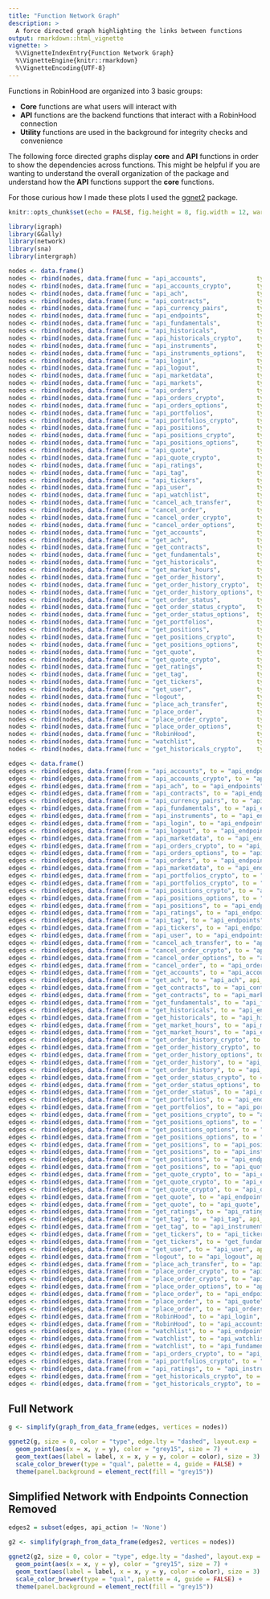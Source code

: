 ```yaml
---
title: "Function Network Graph"
description: >
  A force directed graph highlighting the links between functions
output: rmarkdown::html_vignette
vignette: >
  %\VignetteIndexEntry{Function Network Graph}
  %\VignetteEngine{knitr::rmarkdown}
  %\VignetteEncoding{UTF-8}
---
```


Functions in RobinHood are organized into 3 basic groups:

  - **Core** functions are what users will interact with
  - **API** functions are the backend functions that interact with a RobinHood connection
  - **Utility** functions are used in the background for integrity checks and convenience

The following force directed graphs display **core** and **API** functions in order to show the dependencies across functions. This might be helpful if you are wanting to understand the overall organization of the package and understand how the **API** functions support the **core** functions.

For those curious how I made these plots I used the [ggnet2](https://briatte.github.io/ggnet/) package.

```r
knitr::opts_chunk$set(echo = FALSE, fig.height = 8, fig.width = 12, warnings = FALSE, message = FALSE, comment = NA)
```


```r

library(igraph)
library(GGally)
library(network)
library(sna)
library(intergraph)

nodes <- data.frame()
nodes <- rbind(nodes, data.frame(func = "api_accounts",              type = "API",     category = ""))
nodes <- rbind(nodes, data.frame(func = "api_accounts_crypto",       type = "API",     category = ""))
nodes <- rbind(nodes, data.frame(func = "api_ach",                   type = "API",     category = ""))
nodes <- rbind(nodes, data.frame(func = "api_contracts",             type = "API",     category = ""))
nodes <- rbind(nodes, data.frame(func = "api_currency_pairs",        type = "API",     category = ""))
nodes <- rbind(nodes, data.frame(func = "api_endpoints",             type = "API",     category = ""))
nodes <- rbind(nodes, data.frame(func = "api_fundamentals",          type = "API",     category = ""))
nodes <- rbind(nodes, data.frame(func = "api_historicals",           type = "API",     category = ""))
nodes <- rbind(nodes, data.frame(func = "api_historicals_crypto",    type = "API",     category = ""))
nodes <- rbind(nodes, data.frame(func = "api_instruments",           type = "API",     category = ""))
nodes <- rbind(nodes, data.frame(func = "api_instruments_options",   type = "API",     category = ""))
nodes <- rbind(nodes, data.frame(func = "api_login",                 type = "API",     category = ""))
nodes <- rbind(nodes, data.frame(func = "api_logout",                type = "API",     category = ""))
nodes <- rbind(nodes, data.frame(func = "api_marketdata",            type = "API",     category = ""))
nodes <- rbind(nodes, data.frame(func = "api_markets",               type = "API",     category = ""))
nodes <- rbind(nodes, data.frame(func = "api_orders",                type = "API",     category = ""))
nodes <- rbind(nodes, data.frame(func = "api_orders_crypto",         type = "API",     category = ""))
nodes <- rbind(nodes, data.frame(func = "api_orders_options",        type = "API",     category = ""))
nodes <- rbind(nodes, data.frame(func = "api_portfolios",            type = "API",     category = ""))
nodes <- rbind(nodes, data.frame(func = "api_portfolios_crypto",     type = "API",     category = ""))
nodes <- rbind(nodes, data.frame(func = "api_positions",             type = "API",     category = ""))
nodes <- rbind(nodes, data.frame(func = "api_positions_crypto",      type = "API",     category = ""))
nodes <- rbind(nodes, data.frame(func = "api_positions_options",     type = "API",     category = ""))
nodes <- rbind(nodes, data.frame(func = "api_quote",                 type = "API",     category = ""))
nodes <- rbind(nodes, data.frame(func = "api_quote_crypto",          type = "API",     category = ""))
nodes <- rbind(nodes, data.frame(func = "api_ratings",               type = "API",     category = ""))
nodes <- rbind(nodes, data.frame(func = "api_tag",                   type = "API",     category = ""))
nodes <- rbind(nodes, data.frame(func = "api_tickers",               type = "API",     category = ""))
nodes <- rbind(nodes, data.frame(func = "api_user",                  type = "API",     category = ""))
nodes <- rbind(nodes, data.frame(func = "api_watchlist",             type = "API",     category = ""))
nodes <- rbind(nodes, data.frame(func = "cancel_ach_transfer",       type = "Core",    category = ""))
nodes <- rbind(nodes, data.frame(func = "cancel_order",              type = "Core",    category = ""))
nodes <- rbind(nodes, data.frame(func = "cancel_order_crypto",       type = "Core",    category = ""))
nodes <- rbind(nodes, data.frame(func = "cancel_order_options",      type = "Core",    category = ""))
nodes <- rbind(nodes, data.frame(func = "get_accounts",              type = "Core",    category = ""))
nodes <- rbind(nodes, data.frame(func = "get_ach",                   type = "Core",    category = ""))
nodes <- rbind(nodes, data.frame(func = "get_contracts",             type = "Core",    category = ""))
nodes <- rbind(nodes, data.frame(func = "get_fundamentals",          type = "Core",    category = ""))
nodes <- rbind(nodes, data.frame(func = "get_historicals",           type = "Core",    category = ""))
nodes <- rbind(nodes, data.frame(func = "get_market_hours",          type = "Core",    category = ""))
nodes <- rbind(nodes, data.frame(func = "get_order_history",         type = "Core",    category = ""))
nodes <- rbind(nodes, data.frame(func = "get_order_history_crypto",  type = "Core",    category = ""))
nodes <- rbind(nodes, data.frame(func = "get_order_history_options", type = "Core",    category = ""))
nodes <- rbind(nodes, data.frame(func = "get_order_status",          type = "Core",    category = ""))
nodes <- rbind(nodes, data.frame(func = "get_order_status_crypto",   type = "Core",    category = ""))
nodes <- rbind(nodes, data.frame(func = "get_order_status_options",  type = "Core",    category = ""))
nodes <- rbind(nodes, data.frame(func = "get_portfolios",            type = "Core",    category = ""))
nodes <- rbind(nodes, data.frame(func = "get_positions",             type = "Core",    category = ""))
nodes <- rbind(nodes, data.frame(func = "get_positions_crypto",      type = "Core",    category = ""))
nodes <- rbind(nodes, data.frame(func = "get_positions_options",     type = "Core",    category = ""))
nodes <- rbind(nodes, data.frame(func = "get_quote",                 type = "Core",    category = ""))
nodes <- rbind(nodes, data.frame(func = "get_quote_crypto",          type = "Core",    category = ""))
nodes <- rbind(nodes, data.frame(func = "get_ratings",               type = "Core",    category = ""))
nodes <- rbind(nodes, data.frame(func = "get_tag",                   type = "Core",    category = ""))
nodes <- rbind(nodes, data.frame(func = "get_tickers",               type = "Core",    category = ""))
nodes <- rbind(nodes, data.frame(func = "get_user",                  type = "Core",    category = ""))
nodes <- rbind(nodes, data.frame(func = "logout",                    type = "Core",    category = ""))
nodes <- rbind(nodes, data.frame(func = "place_ach_transfer",        type = "Core",    category = ""))
nodes <- rbind(nodes, data.frame(func = "place_order",               type = "Core",    category = ""))
nodes <- rbind(nodes, data.frame(func = "place_order_crypto",        type = "Core",    category = ""))
nodes <- rbind(nodes, data.frame(func = "place_order_options",       type = "Core",    category = ""))
nodes <- rbind(nodes, data.frame(func = "RobinHood",                 type = "Core",    category = ""))
nodes <- rbind(nodes, data.frame(func = "watchlist",                 type = "Core",    category = ""))
nodes <- rbind(nodes, data.frame(func = "get_historicals_crypto",    type = "Core",    category = ""))

edges <- data.frame()
edges <- rbind(edges, data.frame(from = "api_accounts", to = "api_endpoints", api_action = "None"))
edges <- rbind(edges, data.frame(from = "api_accounts_crypto", to = "api_endpoints", api_action = "None"))
edges <- rbind(edges, data.frame(from = "api_ach", to = "api_endpoints", api_action = "None"))
edges <- rbind(edges, data.frame(from = "api_contracts", to = "api_endpoints", api_action = "None"))
edges <- rbind(edges, data.frame(from = "api_currency_pairs", to = "api_endpoints", api_action = "None"))
edges <- rbind(edges, data.frame(from = "api_fundamentals", to = "api_endpoints", api_action = "None"))
edges <- rbind(edges, data.frame(from = "api_instruments", to = "api_endpoints", api_action = "None"))
edges <- rbind(edges, data.frame(from = "api_login", to = "api_endpoints", api_action = "None"))
edges <- rbind(edges, data.frame(from = "api_logout", to = "api_endpoints", api_action = "None"))
edges <- rbind(edges, data.frame(from = "api_marketdata", to = "api_endpoints", api_action = "None"))
edges <- rbind(edges, data.frame(from = "api_orders_crypto", to = "api_endpoints", api_action = "None"))
edges <- rbind(edges, data.frame(from = "api_orders_options", to = "api_endpoints", api_action = "None"))
edges <- rbind(edges, data.frame(from = "api_orders", to = "api_endpoints", api_action = "None"))
edges <- rbind(edges, data.frame(from = "api_marketdata", to = "api_endpoints", api_action = "None"))
edges <- rbind(edges, data.frame(from = "api_portfolios_crypto", to = "api_endpoints", api_action = "None"))
edges <- rbind(edges, data.frame(from = "api_portfolios_crypto", to = "api_accounts_crypto", api_action = "None"))
edges <- rbind(edges, data.frame(from = "api_positions_crypto", to = "api_endpoints", api_action = "None"))
edges <- rbind(edges, data.frame(from = "api_positions_options", to = "api_endpoints", api_action = "None"))
edges <- rbind(edges, data.frame(from = "api_positions", to = "api_endpoints", api_action = "None"))
edges <- rbind(edges, data.frame(from = "api_ratings", to = "api_endpoints", api_action = "None"))
edges <- rbind(edges, data.frame(from = "api_tag", to = "api_endpoints", api_action = "None"))
edges <- rbind(edges, data.frame(from = "api_tickers", to = "api_endpoints", api_action = "None"))
edges <- rbind(edges, data.frame(from = "api_user", to = "api_endpoints", api_action = "None"))
edges <- rbind(edges, data.frame(from = "cancel_ach_transfer", to = "api_ach", api_action = "PUT"))
edges <- rbind(edges, data.frame(from = "cancel_order_crypto", to = "api_orders_crypto", api_action = "PUT"))
edges <- rbind(edges, data.frame(from = "cancel_order_options", to = "api_orders_options", api_action = "PUT"))
edges <- rbind(edges, data.frame(from = "cancel_order", to = "api_orders", api_action = "PUT"))
edges <- rbind(edges, data.frame(from = "get_accounts", to = "api_accounts", api_action = "GET"))
edges <- rbind(edges, data.frame(from = "get_ach", to = "api_ach", api_action = "GET"))
edges <- rbind(edges, data.frame(from = "get_contracts", to = "api_contracts", api_action = "GET"))
edges <- rbind(edges, data.frame(from = "get_contracts", to = "api_marketdata", api_action = "GET"))
edges <- rbind(edges, data.frame(from = "get_fundamentals", to = "api_fundamentals", api_action = "GET"))
edges <- rbind(edges, data.frame(from = "get_historicals", to = "api_endpoints", api_action = "None"))
edges <- rbind(edges, data.frame(from = "get_historicals", to = "api_historicals", api_action = "GET"))
edges <- rbind(edges, data.frame(from = "get_market_hours", to = "api_markets", api_action = "GET"))
edges <- rbind(edges, data.frame(from = "get_market_hours", to = "api_endpoints", api_action = "None"))
edges <- rbind(edges, data.frame(from = "get_order_history_crypto", to = "api_orders_crypto", api_action = "GET"))
edges <- rbind(edges, data.frame(from = "get_order_history_crypto", to = "api_currency_pairs", api_action = "GET"))
edges <- rbind(edges, data.frame(from = "get_order_history_options", to = "api_orders_options", api_action = "GET"))
edges <- rbind(edges, data.frame(from = "get_order_history", to = "api_orders", api_action = "GET"))
edges <- rbind(edges, data.frame(from = "get_order_history", to = "api_instruments", api_action = "GET"))
edges <- rbind(edges, data.frame(from = "get_order_status_crypto", to = "api_orders_crypto", api_action = "GET"))
edges <- rbind(edges, data.frame(from = "get_order_status_options", to = "api_orders", api_action = "GET"))
edges <- rbind(edges, data.frame(from = "get_order_status", to = "api_orders", api_action = "GET"))
edges <- rbind(edges, data.frame(from = "get_portfolios", to = "api_endpoints", api_action = "None"))
edges <- rbind(edges, data.frame(from = "get_portfolios", to = "api_portfolios", api_action = "GET"))
edges <- rbind(edges, data.frame(from = "get_positions_crypto", to = "api_positions_crypto", api_action = "GET"))
edges <- rbind(edges, data.frame(from = "get_positions_options", to = "api_positions_options", api_action = "GET"))
edges <- rbind(edges, data.frame(from = "get_positions_options", to = "api_instruments_options", api_action = "GET"))
edges <- rbind(edges, data.frame(from = "get_positions_options", to = "api_marketdata", api_action = "GET"))
edges <- rbind(edges, data.frame(from = "get_positions", to = "api_positions", api_action = "GET"))
edges <- rbind(edges, data.frame(from = "get_positions", to = "api_instruments", api_action = "GET"))
edges <- rbind(edges, data.frame(from = "get_positions", to = "api_endpoints", api_action = "None"))
edges <- rbind(edges, data.frame(from = "get_positions", to = "api_quote", api_action = "GET"))
edges <- rbind(edges, data.frame(from = "get_quote_crypto", to = "api_currency_pairs", api_action = "GET"))
edges <- rbind(edges, data.frame(from = "get_quote_crypto", to = "api_endpoints", api_action = "None"))
edges <- rbind(edges, data.frame(from = "get_quote_crypto", to = "api_quote_crypto", api_action = "GET"))
edges <- rbind(edges, data.frame(from = "get_quote", to = "api_endpoints", api_action = "None"))
edges <- rbind(edges, data.frame(from = "get_quote", to = "api_quote", api_action = "GET"))
edges <- rbind(edges, data.frame(from = "get_ratings", to = "api_ratings", api_action = "GET"))
edges <- rbind(edges, data.frame(from = "get_tag", to = "api_tag", api_action = "GET"))
edges <- rbind(edges, data.frame(from = "get_tag", to = "api_instruments", api_action = "GET"))
edges <- rbind(edges, data.frame(from = "get_tickers", to = "api_tickers", api_action = "GET"))
edges <- rbind(edges, data.frame(from = "get_tickers", to = "get_fundamentals", api_action = "GET"))
edges <- rbind(edges, data.frame(from = "get_user", to = "api_user", api_action = "GET"))
edges <- rbind(edges, data.frame(from = "logout", to = "api_logout", api_action = "POST"))
edges <- rbind(edges, data.frame(from = "place_ach_transfer", to = "api_ach", api_action = "POST"))
edges <- rbind(edges, data.frame(from = "place_order_crypto", to = "api_currency_pairs", api_action = "GET"))
edges <- rbind(edges, data.frame(from = "place_order_crypto", to = "api_orders_crypto", api_action = "POST"))
edges <- rbind(edges, data.frame(from = "place_order_options", to = "api_orders_options", api_action = "POST"))
edges <- rbind(edges, data.frame(from = "place_order", to = "api_endpoints", api_action = "None"))
edges <- rbind(edges, data.frame(from = "place_order", to = "api_quote", api_action = "GET"))
edges <- rbind(edges, data.frame(from = "place_order", to = "api_orders", api_action = "POST"))
edges <- rbind(edges, data.frame(from = "RobinHood", to = "api_login", api_action = "POST"))
edges <- rbind(edges, data.frame(from = "RobinHood", to = "api_accounts", api_action = "GET"))
edges <- rbind(edges, data.frame(from = "watchlist", to = "api_endpoints", api_action = "None"))
edges <- rbind(edges, data.frame(from = "watchlist", to = "api_watchlist", api_action = "GET"))
edges <- rbind(edges, data.frame(from = "watchlist", to = "api_fundamentals", api_action = "Mixed"))
edges <- rbind(edges, data.frame(from = "api_orders_crypto", to = "api_accounts_crypto", api_action = "GET"))
edges <- rbind(edges, data.frame(from = "api_portfolios_crypto", to = "api_accounts_crypto", api_action = "GET"))
edges <- rbind(edges, data.frame(from = "api_ratings", to = "api_instruments", api_action = "GET"))
edges <- rbind(edges, data.frame(from = "get_historicals_crypto", to = "api_historicals_crypto", api_action = "GET"))
edges <- rbind(edges, data.frame(from = "get_historicals_crypto", to = "api_currency_pairs", api_action = "GET"))

```

## Full Network

```r

g <- simplify(graph_from_data_frame(edges, vertices = nodes))

ggnet2(g, size = 0, color = "type", edge.lty = "dashed", layout.exp = .15) +
  geom_point(aes(x = x, y = y), color = "grey15", size = 7) +
  geom_text(aes(label = label, x = x, y = y, color = color), size = 3) +
  scale_color_brewer(type = "qual", palette = 4, guide = FALSE) +
  theme(panel.background = element_rect(fill = "grey15"))


```

## Simplified Network with Endpoints Connection Removed

```r

edges2 = subset(edges, api_action != 'None')

g2 <- simplify(graph_from_data_frame(edges2, vertices = nodes))

ggnet2(g2, size = 0, color = "type", edge.lty = "dashed", layout.exp = .15) +
  geom_point(aes(x = x, y = y), color = "grey15", size = 7) +
  geom_text(aes(label = label, x = x, y = y, color = color), size = 3) +
  scale_color_brewer(type = "qual", palette = 4, guide = FALSE) +
  theme(panel.background = element_rect(fill = "grey15"))



```
